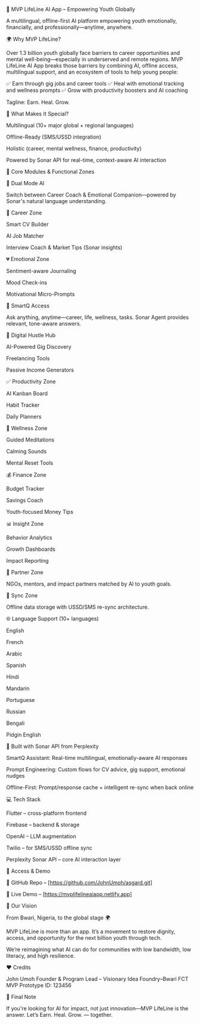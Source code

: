 🚀 MVP LifeLine AI App – Empowering Youth Globally

A multilingual, offline-first AI platform empowering youth emotionally, financially, and professionally—anytime, anywhere.


🌍 Why MVP LifeLine?

Over 1.3 billion youth globally face barriers to career opportunities and mental well-being—especially in underserved and remote regions. MVP LifeLine AI App breaks those barriers by combining AI, offline access, multilingual support, and an ecosystem of tools to help young people:

✅ Earn through gig jobs and career tools
✅ Heal with emotional tracking and wellness prompts
✅ Grow with productivity boosters and AI coaching

 Tagline: Earn. Heal. Grow.



📲 What Makes It Special?

Multilingual (10+ major global + regional languages)

Offline-Ready (SMS/USSD integration)

Holistic (career, mental wellness, finance, productivity)

Powered by Sonar API for real-time, context-aware AI interaction

🧩 Core Modules & Functional Zones

🧠 Dual Mode AI

Switch between Career Coach & Emotional Companion—powered by Sonar's natural language understanding.

📁 Career Zone

Smart CV Builder

AI Job Matcher

Interview Coach & Market Tips (Sonar insights)


💔 Emotional Zone

Sentiment-aware Journaling

Mood Check-ins

Motivational Micro-Prompts


🤖 SmartQ Access

Ask anything, anytime—career, life, wellness, tasks.
Sonar Agent provides relevant, tone-aware answers.

💼 Digital Hustle Hub

AI-Powered Gig Discovery

Freelancing Tools

Passive Income Generators


✅ Productivity Zone

AI Kanban Board

Habit Tracker

Daily Planners


🧘 Wellness Zone

Guided Meditations

Calming Sounds

Mental Reset Tools


💰 Finance Zone

Budget Tracker

Savings Coach

Youth-focused Money Tips


📊 Insight Zone

Behavior Analytics

Growth Dashboards

Impact Reporting


🤝 Partner Zone

NGOs, mentors, and impact partners matched by AI to youth goals.

🔄 Sync Zone

Offline data storage with USSD/SMS re-sync architecture.


🌐 Language Support (10+ languages)

English

French

Arabic

Spanish

Hindi

Mandarin

Portuguese

Russian

Bengali

Pidgin English


🧠 Built with Sonar API from Perplexity

SmartQ Assistant: Real-time multilingual, emotionally-aware AI responses

Prompt Engineering: Custom flows for CV advice, gig support, emotional nudges

Offline-First: Prompt/response cache + intelligent re-sync when back online

💻 Tech Stack

Flutter – cross-platform frontend

Firebase – backend & storage

OpenAI – LLM augmentation

Twilio – for SMS/USSD offline sync

Perplexity Sonar API – core AI interaction layer


🔗 Access & Demo

🔗 GitHub Repo – [https://github.com/JohnUmoh/asgard.git]

🔴 Live Demo – [https://mvplifelineaiapp.netlify.app]


🎯 Our Vision

From Bwari, Nigeria, to the global stage 🌍



MVP LifeLine is more than an app. It’s a movement to restore dignity, access, and opportunity for the next billion youth through tech.

We’re reimagining what AI can do for communities with low bandwidth, low literacy, and high resilience.


❤️ Credits

John Umoh
Founder & Program Lead – Visionary Idea Foundry–Bwari FCT
MVP Prototype ID: 123456


🎤 Final Note

If you're looking for AI for impact, not just innovation—MVP LifeLine is the answer.
Let’s Earn. Heal. Grow. — together.


